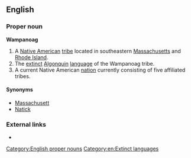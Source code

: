 ==English==

===Proper noun===
'''Wampanoag'''

# A [[Native American]] [[tribe]] located in southeastern [[Massachusetts]] and [[Rhode Island]].
# The [[extinct]] [[Algonquin]] [[language]] of the Wampanoag tribe.
# A current Native American [[nation]] currently consisting of five affiliated tribes.

====Synonyms====
*[[Massachusett]]
*[[Natick]]

===External links===
*{{ethnologue|code=wam}}

[[Category:English proper nouns]]
[[Category:en:Extinct languages]]